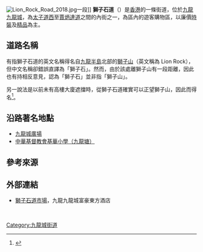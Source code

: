 {{Infobox Hong Kong Road
| 中文街道名稱 = 獅子石道
| 英文街道名稱 = Lion Rock Road
| 圖片 = Lion Rock Road 201801.jpg
| 圖片寬度 = 290px
| 圖片說明 = 獅子石道近[[太子道西|太子道西]]
| 路段總長度 = 0.35
| 車速限制 = 
| 行車線數量 = 
| 所在地區 = [[九龍|九龍]][[九龍城|九龍城]]
| 起點 = [[九龍城|九龍城]][[賈炳達道|賈炳達道]]
| 終點 = [[九龍城|九龍城]][[太子道西|太子道西]]
| 通車日期 =
}}
[[File:Lion_Rock_Road_2018.jpg|thumb]]一段]]
'''獅子石道'''（{{lang-en|Lion Rock Road}}）是[[香港|香港]]的一條街道，位於[[九龍|九龍]][[九龍城|九龍城]]，為[[太子道西|太子道西]]至[[賈炳達道|賈炳達道]]之間的內街之一，為區內的遊客購物區，以廉價[[時裝|時裝]]及[[精品|精品]]為主。

==道路名稱==
有指獅子石道的英文名稱得名自[[九龍半島|九龍半島]]北部的[[獅子山_(香港)|獅子山]]（英文稱為 Lion Rock），但中文名稱卻錯誤直譯為「獅子石」。然而，由於該處離獅子山有一段距離，因此也有持相反意見，認為「獅子石」並非指「獅子山」。

另一說法是以前未有高樓大廈遮擋時，從獅子石道確實可以正望獅子山，因此而得名<ref>{{Cite web|title=獅子山知多少？── 名稱由來和文獻記載|url=https://www.master-insight.com/獅子山知多少？-──名稱由來和文獻記載/|accessdate=2020-01-18|author=周佳榮|date=2018-10-12|format=|publisher=灼見名家|language=|archive-date=2020-09-29|archive-url=https://web.archive.org/web/20200929154901/https://www.master-insight.com/%E7%8D%85%E5%AD%90%E5%B1%B1%E7%9F%A5%E5%A4%9A%E5%B0%91%EF%BC%9F-%E2%94%80%E2%94%80%E5%90%8D%E7%A8%B1%E7%94%B1%E4%BE%86%E5%92%8C%E6%96%87%E7%8D%BB%E8%A8%98%E8%BC%89/|dead-url=no}}</ref>。

==沿路著名地點==
*[[九龍城廣場|九龍城廣場]]
*[[中華基督教會基華小學（九龍塘）|中華基督教會基華小學（九龍塘）]]

==參考來源==
{{reflist}}

==外部連結==
{{stack begin}}
{{commonscat|Lion Rock Road}}
{{stack end}}
*[https://web.archive.org/web/20100104095456/http://regalhotel.com/Regal-Oriental-Hotel/Main/Local-Attractions/Lion-Rock-Road-Market.aspx?lang=zh-HK 獅子石道市場]，九龍九龍城富豪東方酒店 

<br>
{{HK-road-stub}}

[[Category:九龍城街道|Category:九龍城街道]]